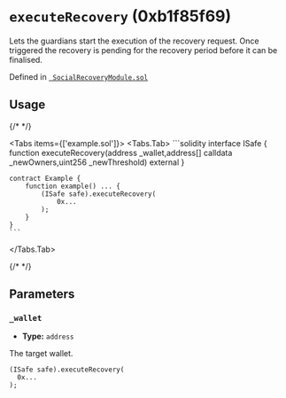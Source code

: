 

<LegacyCallout />

# `executeRecovery` (0xb1f85f69)



Lets the guardians start the execution of the recovery request.
Once triggered the recovery is pending for the recovery period before it can be finalised.




Defined in [` SocialRecoveryModule.sol`](https://github.com/safe-global/safe-modules/tree/recovery/v0.1.0/modules/recovery/contracts/generated-markups/candide-contracts/contracts/modules/social_recovery/SocialRecoveryModule.sol#Lundefined)


## Usage

{/* <!-- vale off --> */}

<Tabs items={['example.sol']}>
  <Tabs.Tab>
    ```solidity
    interface ISafe {
        function executeRecovery(address _wallet,address[] calldata _newOwners,uint256 _newThreshold) external
    }

    contract Example {
        function example() ... {
            (ISafe safe).executeRecovery(
                0x...
            );
        }
    }
    ```
  </Tabs.Tab>
</Tabs>

{/* <!-- vale on --> */}



## Parameters

### `_wallet`

  - **Type:** `address`

  The target wallet.

  ```solidity focus=2
  (ISafe safe).executeRecovery(
    0x...
  );
  ```





